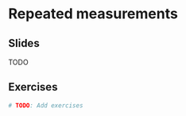 # Repeated measurements

## Slides

TODO

<!--
```{=html}
<object data="slides/04_repeated_measures/04_repeated_measures.pdf" type="application/pdf" width="100%" height="500px">
  <p>
    Unable to display PDF file. <a href="slides/04_repeated_measures/04_repeated_measures.pdf">Download</a> instead.
  </p>
</object>
```
-->

## Exercises

```r
# TODO: Add exercises
```

